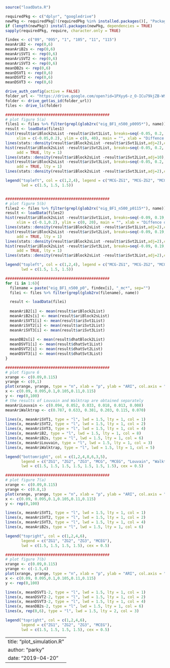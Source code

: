 
```r
source("loadData.R")

requiredPkg <- c("dplyr", "googledrive")
newPkg <- requiredPkg[!(requiredPkg %in% installed.packages()[, "Package"])]
if (length(newPkg)) install.packages(newPkg, dependencies = TRUE)
sapply(requiredPkg, require, character.only = TRUE)

findex <- c("09", "095", "1", "105", "11", "115")
meanAriB2 <- rep(0,6)
meanAriB2s <- rep(0,6)
meanAriSVT1 <- rep(0,6)
meanAriSVT2 <- rep(0,6)
meanAriSVT3 <- rep(0,6)
meanDB2s <- rep(0,6)
meanDSVT1 <- rep(0,6)
meanDSVT2 <- rep(0,6)
meanDSVT3 <- rep(0,6)

drive_auth_config(active = FALSE)
folder_url <- "https://drive.google.com/open?id=1PXyy6-z_O-ICu79kjZB-W9hkr-vgN6kh"
folder <- drive_get(as_id(folder_url))
files <- drive_ls(folder)

##############################################
# plot figure 5(a)
files1 <- files %>% filter(grepl(glob2rx("eig_BF1_n500_p0095*"), name))
result <- loadData(files1)
hist(result$ariBlock2sList -result$ariSvt1List, breaks=seq(-0.05, 0.2, 0.02), prob=T,col=1,density=10,angle=135,
     xlim = c(-0.05,0.2), ylim = c(0, 40), main = "", xlab = "Diffence of ARI", lty = 1)
lines(stats::density(result$ariBlock2sList -result$ariSvt1List,adj=2),col=1,lwd=2)
hist(result$ariBlock2sList -result$ariSvt2List, breaks=seq(-0.05, 0.2, 0.02), prob=T,col=2,density=10,angle=90,
     add = TRUE, lty = 1)
lines(stats::density(result$ariBlock2sList -result$ariSvt2List,adj=10),col=2,lwd=2)
hist(result$ariBlock2sList -result$ariSvt3List, breaks=seq(-0.05, 0.2, 0.02), prob=T,col=4,density=10,angle=45,
     add = TRUE, lty = 1)
lines(stats::density(result$ariBlock2sList -result$ariSvt3List,adj=2),col=4,lwd=2)

legend("topleft", col = c(1,2,4), legend = c("MCG-ZG1", "MCG-ZG2", "MCG-ZG3"), 
       lwd = c(1.5, 1.5, 1.5))


##############################################
# plot figure 5(b)
files2 <- files %>% filter(grepl(glob2rx("eig_BF1_n500_p0115*"), name))
result <- loadData(files2)
hist(result$ariBlock2sList -result$ariSvt1List, breaks=seq(-0.09, 0.19, 0.02), prob=T,col=1,density=10,angle=135,
     xlim = c(-0.1,0.2), ylim = c(0, 20), main = "", xlab = "Diffence of ARI", lty = 1)
lines(stats::density(result$ariBlock2sList -result$ariSvt1List,adj=2),col=1,lwd=2)
hist(result$ariBlock2sList -result$ariSvt2List, breaks=seq(-0.09, 0.19, 0.02), prob=T,col=2,density=10,angle=90,
     add = TRUE, lty = 1)
lines(stats::density(result$ariBlock2sList -result$ariSvt2List,adj=2),col=2,lwd=2)
hist(result$ariBlock2sList -result$ariSvt3List, breaks=seq(-0.09, 0.19, 0.02), prob=T,col=4,density=10,angle=45,
     add = TRUE, lty = 1)
lines(stats::density(result$ariBlock2sList -result$ariSvt3List,adj=2),col=4,lwd=2)

legend("topleft", col = c(1,2,4), legend = c("MCG-ZG1", "MCG-ZG2", "MCG-ZG3"), 
       lwd = c(1.5, 1.5, 1.5))

##############################################
for (i in 1:6){
  filename = paste("eig_BF1_n500_p0", findex[i], "_mc*", sep="")
  filei <- files %>% filter(grepl(glob2rx(filename), name))

  result <- loadData(filei)
  
  meanAriB2[i] <- mean(result$ariBlock2List)
  meanAriB2s[i] <- mean(result$ariBlock2sList)
  meanAriSVT1[i] <- mean(result$ariSvt1List)
  meanAriSVT2[i] <- mean(result$ariSvt2List)
  meanAriSVT3[i] <- mean(result$ariSvt3List)
  
  meanDB2s[i] <- mean(result$dhatBlock2List)
  meanDSVT1[i] <- mean(result$dhatSvt1List)
  meanDSVT2[i] <- mean(result$dhatSvt2List)
  meanDSVT3[i] <- mean(result$dhatSvt3List)
}

##############################################
# plot figure 6
xrange <- c(0.09,0.115)
yrange <- c(0,1)
plot(xrange, yrange, type = "n", xlab = "p", ylab = "ARI", col.axis = "black")
x <- c(0.09, 0.095,0.1,0.105,0.11,0.115)
y <- rep(0,100)
# the results of Louvain and Walktrap are obtained separately
meanAriLouvain <- c(0.094, 0.052, 0.033, 0.018, 0.013, 0.008)
meanAriWalktrap <- c(0.787, 0.633, 0.381, 0.203, 0.115, 0.070)

lines(x, meanAriSVT1, type = "l", lwd = 1.5, lty = 1, col = 1)
lines(x, meanAriSVT2, type = "l", lwd = 1.5, lty = 1, col = 2)
lines(x, meanAriSVT3, type = "l", lwd = 1.5, lty = 1, col = 4)
lines(x, meanAriB2, type = "l", lwd = 1.5, lty = 1, col = 8)
lines(x, meanAriB2s, type = "l", lwd = 1.5, lty = 1, col = 6)
lines(x, meanAriLouvain, type = "l", lwd = 1.5, lty = 1, col = 3)
lines(x, meanAriWalktrap, type = "l", lwd = 1.5, lty = 1, col = 5)

legend("bottomright", col = c(1,2,4,8,6,3,5),
       legend = c("ZG1", "ZG2", "ZG3", "MCG", "MCEG", "Louvain", "Walktrap"), 
       lwd = c(1.5, 1.5, 1.5, 1.5, 1.5, 1.5, 1.5), cex = 0.5)

##############################################
# plot figure 7(a)
xrange <- c(0.09,0.115)
yrange <- c(0.8,1)
plot(xrange, yrange, type = "n", xlab = "p", ylab = "ARI", col.axis = "black")
x <- c(0.09, 0.095,0.1,0.105,0.11,0.115)
y <- rep(0,100)

lines(x, meanAriSVT1, type = "l", lwd = 1.5, lty = 1, col = 1)
lines(x, meanAriSVT2, type = "l", lwd = 1.5, lty = 1, col = 2)
lines(x, meanAriSVT3, type = "l", lwd = 1.5, lty = 1, col = 4)
lines(x, meanAriB2s, type = "l", lwd = 1.5, lty = 1, col = 6)

legend("topright", col = c(1,2,4,6),
       legend = c("ZG1", "ZG2", "ZG3", "MCEG"), 
       lwd = c(1.5, 1.5, 1.5, 1.5), cex = 0.5)

##############################################
# plot figure 7(b)
xrange <- c(0.09,0.115)
yrange <- c(-1.5,4)
plot(xrange, yrange, type = "n", xlab = "p", ylab = "ARI", col.axis = "black")
x <- c(0.09, 0.095,0.1,0.105,0.11,0.115)
y <- rep(0,100)

lines(x, meanDSVT1-2, type = "l", lwd = 1.5, lty = 1, col = 1)
lines(x, meanDSVT2-2, type = "l", lwd = 1.5, lty = 1, col = 2)
lines(x, meanDSVT3-2, type = "l", lwd = 1.5, lty = 1, col = 4)
lines(x, meanDB2s-2, type = "l", lwd = 1.5, lty = 1, col = 6)
lines(x, rep(0,6), type = "l", lwd = 1.5, lty = 2, col = 3)

legend("topright", col = c(1,2,4,6),
       legend = c("ZG1", "ZG2", "ZG3", "MCEG"), 
       lwd = c(1.5, 1.5, 1.5, 1.5), cex = 0.5)
```


---
title: "plot_simulation.R"
author: "parky"
date: "2019-04-20"
---
